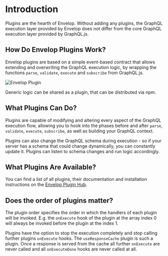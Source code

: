 # Introduction

Plugins are the hearth of Envelop. Without adding any plugins, the GraphQL execution layer provided
by Envelop does not differ from the core GraphQL execution layer provided by GraphQL.js.

## How Do Envelop Plugins Work?

Envelop plugins are based on a simple event-based contract that allows extending and overwriting the
GraphQL execution logic, by wrapping the functions `parse`, `validate`, `execute` and `subscribe`
from GraphQL.js.

![Envelop Plugin](/assets/home-communication.png)

Generic logic can be shared as a plugin, that can be distributed via npm.

## What Plugins Can Do?

Plugins are capable of modifying and altering every aspect of the GraphQL execution flow, allowing
you to hook into the phases before and after `parse`, `validate`, `execute`, `subscribe`, as well as
building your GraphQL context.

Plugins can also change the GraphQL schema during execution - so if your server has a schema that
could change dynamically, you can constantly update it. Plugins can listen to schema changes and run
logic accordingly.

## What Plugins Are Available?

You can find a list of all plugins, their documentation and installation instructions on the
[Envelop Plugin Hub](/plugins).

## Does the order of plugins matter?

The plugin order specifies the order in which the handlers of each plugin will be invoked. E.g. the
`onExecute` hook of the plugin at the array index 0 will always be invoked before the plugin at the
index 1.

Plugins have the option to stop the execution completely and stop calling further plugins
`onExecute` hooks. The `useResponseCache` plugin is such a plugin. Once a response is served from
the cache all further `onExecute` are never called and all `onExecuteDone` hooks are never called at
all.
